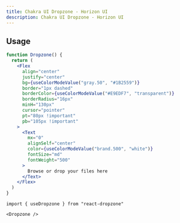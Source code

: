 ```yaml
---
title: Chakra UI Dropzone - Horizon UI
description: Chakra UI Dropzone - Horizon UI
---
```


## Usage

```jsx
function Dropzone() {
  return (
    <Flex
      align="center"
      justify="center"
      bg={useColorModeValue("gray.50", "#1B2559")}
      border="1px dashed"
      borderColor={useColorModeValue("#E9EDF7", "transparent")}
      borderRadius="16px"
      minH="130px"
      cursor="pointer"
      pt="80px !important"
      pb="105px !important"
    >
      <Text
        mx="0"
        alignSelf="center"
        color={useColorModeValue("brand.500", "white")}
        fontSize="md"
        fontWeight="500"
      >
        Browse or drop your files here
      </Text>
    </Flex>
  )
}
```

```tsx
import { useDropzone } from "react-dropzone"
```

```tsx
<Dropzone />
```
